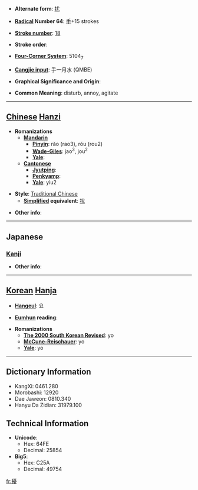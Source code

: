 * '''Alternate form''': [[扰]]

* '''[[Wiktionary:Chinese radical index| Radical]] Number 64''': [[Wiktionary:Chinese radical index 手|手]]+15 strokes

* '''[[Wiktionary:Chinese total strokes index|Stroke number]]''': [[Wiktionary:Chinese total strokes index 18|18]]

* '''Stroke order''': 

* '''[[Wiktionary:Chinese four corner index|Four-Corner System]]''': 5104<sub>7</sub>

* '''[[Wiktionary:Chinese Cangjie index|Cangjie input]]''': 手一月水 (QMBE)

* '''Graphical Significance and Origin''': 

* '''Common Meaning''': disturb, annoy, agitate

----

== [[Chinese]] [[Hanzi]] ==

* '''Romanizations'''
** '''[[Mandarin]]'''
*** '''[[Pinyin]]''': rǎo (rao3), róu (rou2)
*** '''[[Wade-Giles]]''': jao<sup>3</sup>, jou<sup>2</sup>
*** '''[[Yale]]''': 
** '''[[Cantonese]]'''
*** '''[[Jyutping]]''':
*** '''[[Penkyamp]]''': 
*** '''[[Yale]]''': yiu2

* '''Style''': [[Traditional Chinese]] 
** '''[[Simplified Chinese|Simplified]] equivalent''': [[扰]]

* '''Other info''': 

----

==Japanese==
===[[Kanji]]===
{{kanji|on readings=[[じょう]] (jō)|kun readings=[[みだれる]] (midareru), [[わずらわし]] (wazurawashi)}}

* '''Other info''':  

----

== [[Korean]] [[Hanja]] ==

* '''[[Hangeul]]''': 요

* '''[[Eumhun]] reading''': 

* '''Romanizations'''
** '''[[The 2000 South Korean Revised Romanization|The 2000 South Korean Revised]]''': yo
** '''[[McCune-Reischauer]]''': yo
** '''[[Yale]]''': yo

----

== Dictionary Information ==

* KangXi: 0461.280
* Morobashi: 12920
* Dae Jaweon: 0810.340
* Hanyu Da Zidian: 31979.100

== Technical Information ==

* '''Unicode''':
** Hex: 64FE
** Decimal: 25854
* '''Big5''':
** Hex: C25A
** Decimal: 49754

[[fr:擾]]